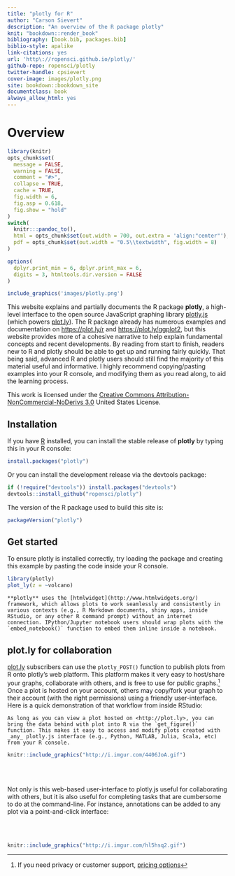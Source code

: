 ```yaml
--- 
title: "plotly for R"
author: "Carson Sievert"
description: "An overview of the R package plotly"
knit: "bookdown::render_book"
bibliography: [book.bib, packages.bib]
biblio-style: apalike
link-citations: yes
url: 'http\://ropensci.github.io/plotly/'
github-repo: ropensci/plotly
twitter-handle: cpsievert
cover-image: images/plotly.png
site: bookdown::bookdown_site
documentclass: book
always_allow_html: yes
---
```


# Overview {-}

```r
library(knitr)
opts_chunk$set(
  message = FALSE, 
  warning = FALSE, 
  comment = "#>",
  collapse = TRUE,
  cache = TRUE,
  fig.width = 6, 
  fig.asp = 0.618,
  fig.show = "hold"
)
switch(
  knitr:::pandoc_to(),
  html = opts_chunk$set(out.width = 700, out.extra = 'align:"center"'),
  pdf = opts_chunk$set(out.width = "0.5\\textwidth", fig.width = 8)
)

options(
  dplyr.print_min = 6, dplyr.print_max = 6, 
  digits = 3, htmltools.dir.version = FALSE
)
```

```r
include_graphics('images/plotly.png')
```

This website explains and partially documents the R package **plotly**, a high-level interface to the open source JavaScript graphing library [plotly.js](https://github.com/plotly/plotly.js) (which powers [plot.ly](https://plot.ly/)). The R package already has numerous examples and documentation on <https://plot.ly/r> and <https://plot.ly/ggplot2>, but this website provides more of a cohesive narrative to help explain fundamental concepts and recent developments. By reading from start to finish, readers new to R and plotly should be able to get up and running fairly quickly. That being said, advanced R and plotly users should still find the majority of this material useful and informative. I highly recommend copying/pasting examples into your R console, and modifying them as you read along, to aid the learning process.

This work is licensed under the [Creative Commons Attribution-NonCommercial-NoDerivs 3.0](http://creativecommons.org/licenses/by-nc-nd/3.0/us/) United States License. 

## Installation {-}

If you have [R](https://cran.r-project.org/) installed, you can install the stable release of **plotly** by typing this in your R console:

```r
install.packages("plotly")
```

Or you can install the development release via the devtools package:

```r
if (!require("devtools")) install.packages("devtools")
devtools::install_github("ropensci/plotly")
```

The version of the R package used to build this site is:

```r
packageVersion("plotly")
```

## Get started {-}

To ensure plotly is installed correctly, try loading the package and creating this example by pasting the code inside your R console.

```r
library(plotly)
plot_ly(z = ~volcano)
```

```block
**plotly** uses the [htmlwidget](http://www.htmlwidgets.org/) framework, which allows plots to work seamlessly and consistently in various contexts (e.g., R Markdown documents, shiny apps, inside RStudio, or any other R command prompt) without an internet connection. IPython/Jupyter notebook users should wrap plots with the `embed_notebook()` function to embed them inline inside a notebook.
```


## plot.ly for collaboration {-}

[plot.ly](https://plot.ly/) subscribers can use the `plotly_POST()` function to publish plots from R onto plotly's web platform. This platform makes it very easy to host/share your graphs, collaborate with others, and is free to use for public graphs.^[If you need privacy or customer support, [pricing options](https://plot.ly/products/cloud/)] Once a plot is hosted on your account, others may copy/fork your graph to their account (with the right permissions) using a friendly user-interface. Here is a quick demonstration of that workflow from inside RStudio:

```block
As long as you can view a plot hosted on <http://plot.ly>, you can bring the data behind with plot into R via the `get_figure()` function. This makes it easy to access and modify plots created with _any_ plotly.js interface (e.g., Python, MATLAB, Julia, Scala, etc) from your R console.
```

```r
knitr::include_graphics("http://i.imgur.com/4406JoA.gif")
```

<br />
<br />

Not only is this web-based user-interface to plotly.js useful for collaborating with others, but it is also useful for completing tasks that are cumbersome to do at the command-line. For instance, annotations can be added to any plot via a point-and-click interface:

<br />
<br />

```r
knitr::include_graphics("http://i.imgur.com/hl5hsq2.gif")
```
